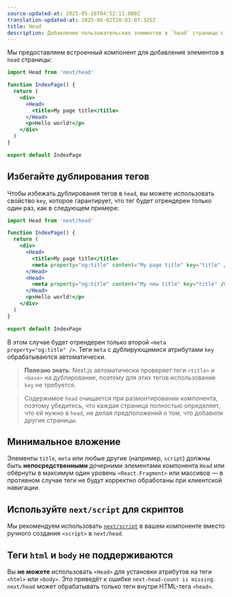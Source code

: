 ```yaml
---
source-updated-at: 2025-05-16T04:52:11.000Z
translation-updated-at: 2025-06-02T20:03:07.325Z
title: Head
description: Добавление пользовательских элементов в `head` страницы с помощью встроенного компонента Head.
---
```


Мы предоставляем встроенный компонент для добавления элементов в `head` страницы:

```jsx
import Head from 'next/head'

function IndexPage() {
  return (
    <div>
      <Head>
        <title>My page title</title>
      </Head>
      <p>Hello world!</p>
    </div>
  )
}

export default IndexPage
```

## Избегайте дублирования тегов

Чтобы избежать дублирования тегов в `head`, вы можете использовать свойство `key`, которое гарантирует, что тег будет отрендерен только один раз, как в следующем примере:

```jsx
import Head from 'next/head'

function IndexPage() {
  return (
    <div>
      <Head>
        <title>My page title</title>
        <meta property="og:title" content="My page title" key="title" />
      </Head>
      <Head>
        <meta property="og:title" content="My new title" key="title" />
      </Head>
      <p>Hello world!</p>
    </div>
  )
}

export default IndexPage
```

В этом случае будет отрендерен только второй `<meta property="og:title" />`. Теги `meta` с дублирующимися атрибутами `key` обрабатываются автоматически.

> **Полезно знать**: Next.js автоматически проверяет теги `<title>` и `<base>` на дублирование, поэтому для этих тегов использование `key` не требуется.

> Содержимое `head` очищается при размонтировании компонента, поэтому убедитесь, что каждая страница полностью определяет, что ей нужно в `head`, не делая предположений о том, что добавили другие страницы.

## Минимальное вложение

Элементы `title`, `meta` или любые другие (например, `script`) должны быть **непосредственными** дочерними элементами компонента `Head` или обёрнуты в максимум один уровень `<React.Fragment>` или массивов — в противном случае теги не будут корректно обработаны при клиентской навигации.

## Используйте `next/script` для скриптов

Мы рекомендуем использовать [`next/script`](/docs/pages/guides/scripts) в вашем компоненте вместо ручного создания `<script>` в `next/head`.

## Теги `html` и `body` не поддерживаются

Вы **не можете** использовать `<Head>` для установки атрибутов на теги `<html>` или `<body>`. Это приведёт к ошибке `next-head-count is missing`. `next/head` может обрабатывать только теги внутри HTML-тега `<head>`.